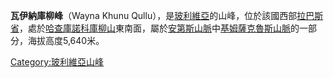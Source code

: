 {{Coord|16|59|11|S|67|20|44|W|display=title}}

'''瓦伊納庫柳峰'''（Wayna Khunu Qullu），是[[玻利維亞|玻利維亞]]的山峰，位於該國西部[[拉巴斯省_(玻利維亞)|拉巴斯省]]，處於[[哈查庫諾科庫柳山|哈查庫諾科庫柳山]]東南面，屬於[[安第斯山脈|安第斯山脈]]中[[基姆薩克魯斯山脈|基姆薩克魯斯山脈]]的一部分，海拔高度5,640米。

{{Bolivia-geo-stub}}
[[Category:玻利維亞山峰|Category:玻利維亞山峰]]